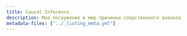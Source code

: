 ```yaml
---
title: Causal Inference
description: Мое погружение в мир причинно-следственного анализа
metadata-files: ["../_listing_meta.yml"]
---
```

